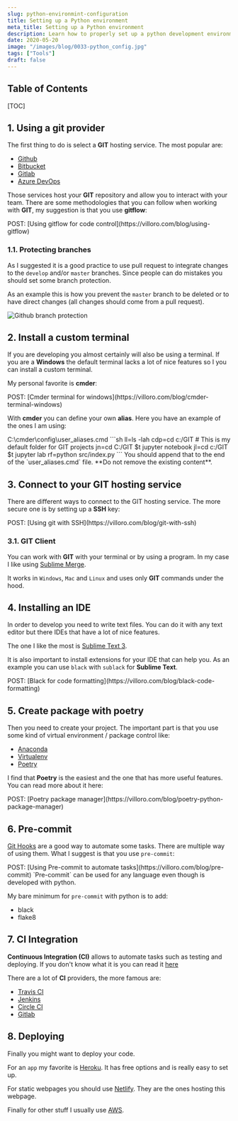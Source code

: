 ```yaml
---
slug: python-environmint-configuration
title: Setting up a Python environment
meta_title: Setting up a Python environment
description: Learn how to properly set up a python development environment with all the useful tools you can use as well as some good tips to work as a pro.
date: 2020-05-20
image: "/images/blog/0033-python_config.jpg"
tags: ["Tools"]
draft: false
---
```


## Table of Contents

[TOC]

## 1. Using a git provider

The first thing to do is select a **GIT** hosting service. The most popular are:

* [Github](https://github.com/)
* [Bitbucket](https://bitbucket.org/)
* [Gitlab](https://about.gitlab.com/)
* [Azure DevOps](https://azure.microsoft.com/services/devops/)

Those services host your **GIT** repository and allow you to interact with your team.
There are some methodologies that you can follow when working with **GIT**, my suggestion is that you use **gitflow**:

<Notice type="info">
  POST: [Using gitflow for code control](https://villoro.com/blog/using-gitflow)
</Notice>

### 1.1. Protecting branches

As I suggested it is a good practice to use pull request to integrate changes to the `develop` and/or `master` branches.
Since people can do mistakes you should set some branch protection.

As an example this is how you prevent the `master` branch to be deleted or to have direct changes (all changes should come from a pull request).

![Github branch protection](../../images/posts/2020/0033-github_branch_protection.png)

## 2. Install a custom terminal

If you are developing you almost certainly will also be using a terminal.
If you are a **Windows** the default terminal lacks a lot of nice features so I you can install a custom terminal.

My personal favorite is **cmder**:

<Notice type="info">
  POST: [Cmder terminal for windows](https://villoro.com/blog/cmder-terminal-windows)
</Notice>

With **cmder** you can define your own **alias**.
Here you have an example of the ones I am using:

<TerminalOutput color="stone">
  C:\cmder\config\user_aliases.cmd
</TerminalOutput>
```sh
ll=ls -lah  
cdp=cd c:/GIT  # This is my default folder for GIT projects
jn=cd C:/GIT $t jupyter notebook  
jl=cd c:/GIT $t jupyter lab  
rf=python src/index.py 
```

<Notice type="warning">
  You should append that to the end of the `user_aliases.cmd` file. **Do not remove the existing content**.
</Notice>

## 3. Connect to your GIT hosting service

There are different ways to connect to the GIT hosting service.
The more secure one is by setting up a **SSH** key:

<Notice type="info">
  POST: [Using git with SSH](https://villoro.com/blog/git-with-ssh)
</Notice>

### 3.1. GIT Client

You can work with **GIT** with your terminal or by using a program.
In my case I like using [Sublime Merge](https://www.sublimemerge.com/).

It works in `Windows`, `Mac` and `Linux` and uses only **GIT** commands under the hood.

## 4. Installing an IDE

In order to develop you need to write text files.
You can do it with any text editor but there IDEs that have a lot of nice features.

The one I like the most is [Sublime Text 3](https://www.sublimetext.com/).

It is also important to install extensions for your IDE that can help you.
As an example you can use `black` with `sublack` for **Sublime Text**.

<Notice type="info">
  POST: [Black for code formatting](https://villoro.com/blog/black-code-formatting)
</Notice>

## 5. Create package with poetry

Then you need to create your project. The important part is that you use some kind of virtual environment / package control like:

* [Anaconda](https://www.anaconda.com/)
* [Virtualenv](https://virtualenv.pypa.io/en/latest/)
* [Poetry](https://python-poetry.org/)

I find that **Poetry** is the easiest and the one that has more useful features.
You can read more about it here:

<Notice type="info">
  POST: [Poetry package manager](https://villoro.com/blog/poetry-python-package-manager)
</Notice>

## 6. Pre-commit

[Git Hooks](https://git-scm.com/book/en/v2/Customizing-Git-Git-Hooks) are a good way to automate some tasks.
There are multiple way of using them. What I suggest is that you use `pre-commit`:

<Notice type="info">
  POST: [Using Pre-commit to automate tasks](https://villoro.com/blog/pre-commit)
</Notice>

<Notice type="success">
  `Pre-commit` can be used for any language even though is developed with python.
</Notice>

My bare minimum for `pre-commit` with python is to add:

* black
* flake8

## 7. CI Integration

**Continuous Integration (CI)** allows to automate tasks such as testing and deploying.
If you don't know what it is you can read it [here](https://www.atlassian.com/continuous-delivery/continuous-integration)

There are a lot of **CI** providers, the more famous are:

* [Travis CI](https://travis-ci.org/)
* [Jenkins](https://www.jenkins.io/)
* [Circle CI](https://circleci.com/)
* [Gitlab](https://about.gitlab.com/)

## 8. Deploying

Finally you might want to deploy your code.

For an `app` my favorite is [Heroku](https://www.heroku.com/).
It has free options and is really easy to set up.

For static webpages you should use [Netlify](https://www.netlify.com/).
They are the ones hosting this webpage.

Finally for other stuff I usually use [AWS](https://aws.amazon.com/).
